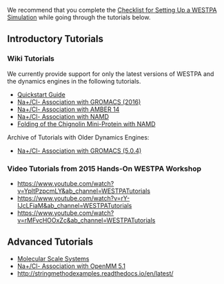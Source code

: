 We recommend that you complete the [[Checklist for Setting Up a WESTPA Simulation]] while going through the tutorials below.
 
== Introductory Tutorials ==

=== Wiki Tutorials ===
We currently provide support for only the latest versions of WESTPA and the dynamics engines in the following tutorials.
* [[Quickstart Guide|Quickstart Guide]] 
* [[Na+/Cl- Association with GROMACS (2016)]] 
* [[Na+/Cl- Association with AMBER 14]] 
* [[Na+/Cl- Association with NAMD]] 
* [[Folding of the Chignolin Mini-Protein with NAMD]]

Archive of Tutorials with Older Dynamics Engines:
* [[Na+/Cl- Association with GROMACS (5.0.4)]] 

=== Video Tutorials from 2015 Hands-On WESTPA Workshop ===
* [[Introduction to the WESTPA software package|https://www.youtube.com/watch?v=YpltPzpcmLY&amp;ab_channel=WESTPATutorials]] 
* [[WESTPA with BioNetGen (systems biology software)|https://www.youtube.com/watch?v=rY-IJcLFiaM&amp;ab_channel=WESTPATutorials]] 
* [[WESTPA analysis tools|https://www.youtube.com/watch?v=rMFvcHOOxZc&amp;ab_channel=WESTPATutorials]]

== Advanced Tutorials ==

* [[Molecular Scale Systems Tutorial|Molecular Scale Systems]]
* [[Na+/Cl- Association with OpenMM 5.1]]
* [[Using the Plug-In for the Weighted Ensemble-Based String Method|http://stringmethodexamples.readthedocs.io/en/latest/]]

